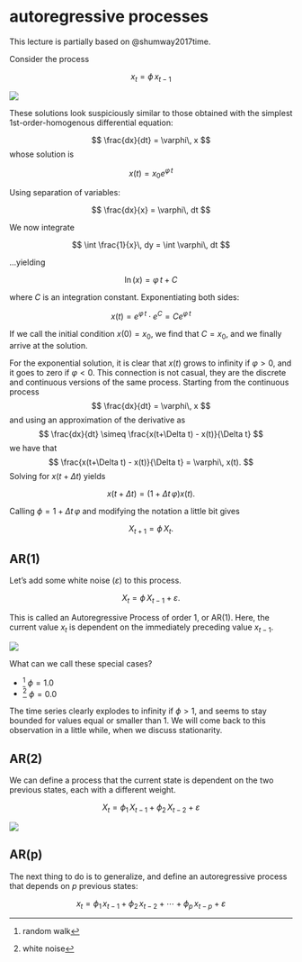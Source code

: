 # autoregressive processes

This lecture is partially based on @shumway2017time.

Consider the process

$$
x_{t} = \phi\,x_{t-1}
$$

![](AR1_deterministic.png)

These solutions look suspiciously similar to those obtained with the simplest 1st-order-homogenous differential equation:

$$
\frac{dx}{dt} = \varphi\, x
$$
whose solution is 

$$
x(t) = x_0 e^{\varphi\, t}
$$


::: {.column-margin}

Using separation of variables:

$$
\frac{dx}{x} = \varphi\, dt
$$

We now integrate

$$
\int \frac{1}{x}\, dy = \int \varphi\, dt
$$

...yielding

$$
\ln(x) = \varphi\, t + C
$$

where $C$ is an integration constant. Exponentiating both sides:

$$
x(t) = e^{\varphi\, t}\cdot e^C = C e^{\varphi\, t}
$$

If we call the initial condition $x(0)=x_0$, we find that $C=x_0$, and we finally arrive at the solution.
:::

For the exponential solution, it is clear that $x(t)$ grows to infinity if $\varphi>0$, and it goes to zero if $\varphi<0$. This connection is not casual, they are the discrete and continuous versions of the same process. Starting from the continuous process
$$
\frac{dx}{dt} = \varphi\, x
$$
and using an approximation of the derivative as
$$
\frac{dx}{dt} \simeq \frac{x(t+\Delta t) - x(t)}{\Delta t}
$$
we have that
$$
\frac{x(t+\Delta t) - x(t)}{\Delta t} =  \varphi\, x(t).
$$
Solving for $x(t+\Delta t)$ yields

$$
x(t+\Delta t) = (1 + \Delta t\,\varphi)x(t).
$$

Calling $\phi=1 + \Delta t\,\varphi$ and modifying the notation a little bit gives

$$
X_{t+1} = \phi\,X_{t}.
$$


## AR(1)

Let's add some white noise ($\varepsilon$) to this process.

$$
X_{t} = \phi\,X_{t-1} + \varepsilon.
$$

This is called an Autoregressive Process of order 1, or AR(1). Here, the current value $x_{t}$ is dependent on the immediately preceding value $x_{t-1}$.

![](AR1.png)

What can we call these special cases?

* [^1] $\phi=1.0$
* [^2] $\phi=0.0$

[^1]: random walk
[^2]: white noise

The time series clearly explodes to infinity if $\phi>1$, and seems to stay bounded for values equal or smaller than $1$. We will come back to this observation in a little while, when we discuss stationarity.

## AR(2)

We can define a process that the current state is dependent on the two previous states, each with a different weight.

$$
X_{t} = \phi_1\,X_{t-1} + \phi_2\,X_{t-2} + \varepsilon
$$

![](AR2.png)

## AR(p)

The next thing to do is to generalize, and define an autoregressive process that depends on $p$ previous states:

$$
x_{t} = \phi_1\,x_{t-1} + \phi_2\,x_{t-2} + \cdots + \phi_p\,x_{t-p} + \varepsilon
$$